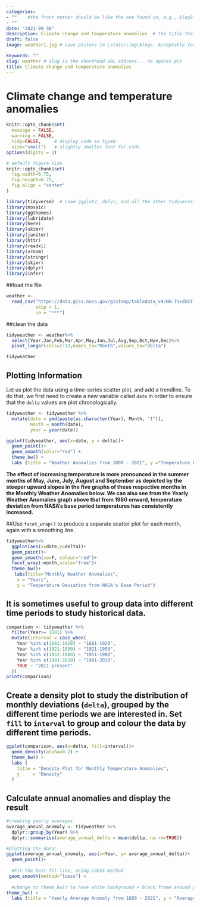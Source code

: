 ```yaml
---
categories:  
- ""    #the front matter should be like the one found in, e.g., blog2.md. It cannot be like the normal Rmd we used
- ""
date: "2021-09-30"
description: Climate change and temperature anomalies  # the title that will show up once someone gets to this page
draft: false
image: weather1.jpg # save picture in \static\img\blogs. Acceptable formats= jpg, jpeg, or png . Your iPhone pics wont work

keywords: ""
slug: weather # slug is the shorthand URL address... no spaces plz
title: Climate change and temperature anomalies 
---
```


# Climate change and temperature anomalies 

```r
knitr::opts_chunk$set(
  message = FALSE, 
  warning = FALSE, 
  tidy=FALSE,     # display code as typed
  size="small")   # slightly smaller font for code
options(digits = 3)

# default figure size
knitr::opts_chunk$set(
  fig.width=6.75, 
  fig.height=6.75,
  fig.align = "center"
)
```


```r
library(tidyverse)  # Load ggplot2, dplyr, and all the other tidyverse packages
library(mosaic)
library(ggthemes)
library(lubridate)
library(here)
library(skimr)
library(janitor)
library(httr)
library(readxl)
library(vroom)
library(stringr)
library(skimr)
library(dplyr)
library(infer)
```


##load the file
```r
weather <- 
  read_csv("https://data.giss.nasa.gov/gistemp/tabledata_v4/NH.Ts+dSST.csv", 
           skip = 1, 
           na = "***")

```

##clean the data
```r
tidyweather <- weather%>%
  select(Year,Jan,Feb,Mar,Apr,May,Jun,Jul,Aug,Sep,Oct,Nov,Dec)%>%
  pivot_longer(cols=2:13,names_to="Month",values_to="delta")

tidyweather

```


## Plotting Information

Let us plot the data using a time-series scatter plot, and add a trendline. To do that, we first need to create a new variable called `date` in order to ensure that the `delta` values are plot chronologically. 


```r

tidyweather <- tidyweather %>%
  mutate(date = ymd(paste(as.character(Year), Month, "1")),
         month = month(date),
         year = year(date))

ggplot(tidyweather, aes(x=date, y = delta))+
  geom_point()+
  geom_smooth(color="red") +
  theme_bw() +
  labs (title = "Weather Anomalies from 1880 - 2021", y ="Temperature Deviation", x = "Years")

```

**The effect of increasing temperature is more pronounced in the summer months of May, June, July, August and September as depicted by the steeper upward slopes in the five graphs of these respective months in the Monthly Weather Anomalies below. We can also see from the Yearly Weather Anomalies graph above that from 1980 onward, temperature deviation from NASA's base period temperatures has consistently increased.**


##Use `facet_wrap()` to produce a separate scatter plot for each month, again with a smoothing line. 

```r

tidyweather%>%
  ggplot(aes(x=date,y=delta))+
  geom_point()+
  geom_smooth(se=F, colour="red")+
  facet_wrap(~month,scale="free")+
  theme_bw()+
   labs(title="Monthly Weather Anomalies",
    x = "Years",
    y = "Temperature Deviation from NASA's Base Period")


```


## It is sometimes useful to group data into different time periods to study historical data. 
```r

comparison <- tidyweather %>% 
  filter(Year>= 1881) %>%
  mutate(interval = case_when(
    Year %in% c(1881:1920) ~ "1881-1920",
    Year %in% c(1921:1950) ~ "1921-1950",
    Year %in% c(1951:1980) ~ "1951-1980",
    Year %in% c(1981:2010) ~ "1981-2010",
    TRUE ~ "2011-present"
  ))
print(comparison)
```

## Create a density plot to study the distribution of monthly deviations (`delta`), grouped by the different time periods we are interested in. Set `fill` to `interval` to group and colour the data by different time periods.
```r

ggplot(comparison, aes(x=delta, fill=interval))+
  geom_density(alpha=0.2) +   
  theme_bw() +                
  labs (
    title = "Density Plot for Monthly Temperature Anomalies",
    y     = "Density"       
  )

```

## Calculate annual anomalies and display the result

```r

#creating yearly averages
average_annual_anomaly <- tidyweather %>% 
  dplyr::group_by(Year) %>%
  dplyr::summarise(average_annual_delta = mean(delta, na.rm=TRUE)) 

#plotting the data:
ggplot(average_annual_anomaly, aes(x=Year, y= average_annual_delta))+
  geom_point()+
  
  #Fit the best fit line, using LOESS method
 geom_smooth(method="loess") +
  
  #change to theme_bw() to have white background + black frame around plot
theme_bw() +
  labs (title = "Yearly Average Anomaly from 1880 - 2021", y = "Average Annual Delta", x = "Years")     

```

